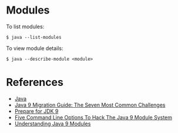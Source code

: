 = Modules =

To list modules:

<pre>
$ java --list-modules
</pre>

To view module details:

<pre>
$ java --describe-module <module>
</pre>

= References =

* [[Java]]
* [https://blog.codefx.org/java/java-9-migration-guide/ Java 9 Migration Guide: The Seven Most Common Challenges]
* [http://openjdk.java.net/projects/jigsaw/talks/prepare-for-jdk9-j1-2016.pdf Prepare for JDK 9]
* [https://blog.codefx.org/java/five-command-line-options-to-hack-the-java-9-module-system/ Five Command Line Options To Hack The Java 9 Module System]
* [https://www.oracle.com/corporate/features/understanding-java-9-modules.html Understanding Java 9 Modules]